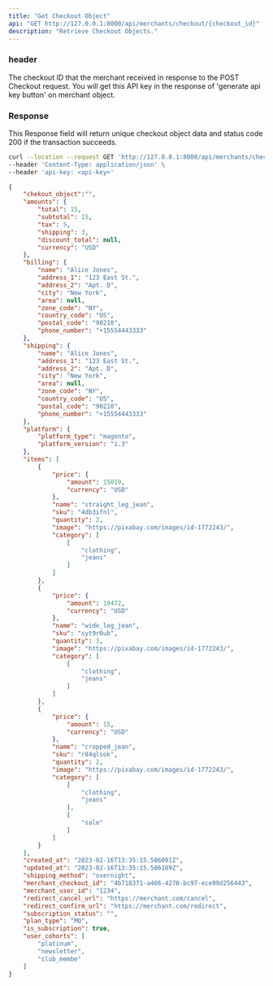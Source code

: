 ```yaml
---
title: "Get Checkout Object"
api: "GET http://127.0.0.1:8000/api/merchants/checkout/{checkout_id}"
description: "Retrieve Checkout Objects."
---
```


### header

<ParamField path="checkout_id" type="string">
  The checkout ID that the merchant received in response to the POST Checkout request.
</ParamField>

<ParamField header="api-key" type="string">
  You will get this API key in the response of 'generate api key button' on merchant object.
</ParamField>

### Response

<ResponseField name="success" type="number">
  This Response field will return unique checkout object data and status code 200 if the transaction succeeds.
</ResponseField>

<RequestExample>

```bash Example Request
curl --location --request GET 'http://127.0.0.1:8000/api/merchants/checkout' \
--header 'Content-Type: application/json' \
--header 'api-key: <api-key>'
```

</RequestExample>

<ResponseExample>

```json Response
{
    "chekout_object":"",
    "amounts": {
        "total": 15,
        "subtotal": 15,
        "tax": 5,
        "shipping": 3,
        "discount_total": null,
        "currency": "USD"
    },
    "billing": {
        "name": "Alice Jones",
        "address_1": "123 East St.",
        "address_2": "Apt. D",
        "city": "New York",
        "area": null,
        "zone_code": "NY",
        "country_code": "US",
        "postal_code": "90210",
        "phone_number": "+15554443333"
    },
    "shipping": {
        "name": "Alice Jones",
        "address_1": "123 East St.",
        "address_2": "Apt. D",
        "city": "New York",
        "area": null,
        "zone_code": "NY",
        "country_code": "US",
        "postal_code": "90210",
        "phone_number": "+15554443333"
    },
    "platform": {
        "platform_type": "magento",
        "platform_version": "1.3"
    },
    "items": [
        {
            "price": {
                "amount": 15019,
                "currency": "USD"
            },
            "name": "straight_leg_jean",
            "sku": "4db3ifnl",
            "quantity": 2,
            "image": "https://pixabay.com/images/id-1772243/",
            "category": [
                [
                    "clothing",
                    "jeans"
                ]
            ]
        },
        {
            "price": {
                "amount": 19472,
                "currency": "USD"
            },
            "name": "wide_leg_jean",
            "sku": "syt9r0ub",
            "quantity": 3,
            "image": "https://pixabay.com/images/id-1772243/",
            "category": [
                [
                    "clothing",
                    "jeans"
                ]
            ]
        },
        {
            "price": {
                "amount": 15,
                "currency": "USD"
            },
            "name": "cropped_jean",
            "sku": "r84qlsok",
            "quantity": 2,
            "image": "https://pixabay.com/images/id-1772243/",
            "category": [
                [
                    "clothing",
                    "jeans"
                ],
                [
                    "sale"
                ]
            ]
        }
    ],
    "created_at": "2023-02-16T13:35:15.586091Z",
    "updated_at": "2023-02-16T13:35:15.586109Z",
    "shipping_method": "overnight",
    "merchant_checkout_id": "4b718371-a466-4270-bc97-ece09d256443",
    "merchant_user_id": "1234",
    "redirect_cancel_url": "https://merchant.com/cancel",
    "redirect_confirm_url": "https://merchant.com/redirect",
    "subscription_status": "",
    "plan_type": "MO",
    "is_subscription": true,
    "user_cohorts": [
        "platinum",
        "newsletter",
        "club_membe"
    ]
}
```

</ResponseExample>
